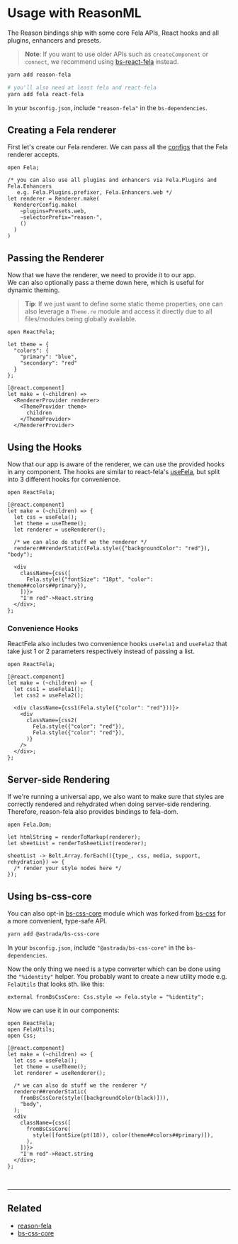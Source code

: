 # Usage with ReasonML

The Reason bindings ship with some core Fela APIs, React hooks and all plugins, enhancers and presets.

> **Note**: If you want to use older APIs such as `createComponent` or `connect`, we recommend using [bs-react-fela](https://github.com/astrada/bs-react-fela) instead.

```bash
yarn add reason-fela

# you'll also need at least fela and react-fela
yarn add fela react-fela
```

In your `bsconfig.json`, include `"reason-fela"` in the `bs-dependencies`.

## Creating a Fela renderer

First let's create our Fela renderer. We can pass all the [configs](http://fela.js.org/docs/advanced/RendererConfiguration.html) that the Fela renderer accepts.

```reason name=FelaRenderer.re
open Fela;

/* you can also use all plugins and enhancers via Fela.Plugins and Fela.Enhancers
   e.g. Fela.Plugins.prefixer, Fela.Enhancers.web */
let renderer = Renderer.make(
  RendererConfig.make(
    ~plugins=Presets.web,
    ~selectorPrefix="reason-",
    ()
  )
)
```

## Passing the Renderer

Now that we have the renderer, we need to provide it to our app.<br />
We can also optionally pass a theme down here, which is useful for dynamic theming.<br />

> **Tip**: If we just want to define some static theme properties, one can also leverage a `Theme.re` module and access it directly due to all files/modules being globally available.

```reason name=App.re
open ReactFela;

let theme = {
  "colors": {
    "primary": "blue",
    "secondary": "red"
  }
};

[@react.component]
let make = (~children) =>
  <RendererProvider renderer>
    <ThemeProvider theme>
      children
    </ThemeProvider>
  </RendererProvider>
```

## Using the Hooks

Now that our app is aware of the renderer, we can use the provided hooks in any component. The hooks are similar to react-fela's [useFela](http://fela.js.org/docs/api/bindings/useFela.html), but split into 3 different hooks for convenience.

```reason name=RedText.re
open ReactFela;

[@react.component]
let make = (~children) => {
  let css = useFela();
  let theme = useTheme();
  let renderer = useRenderer();

  /* we can also do stuff we the renderer */
  renderer##renderStatic(Fela.style({"backgroundColor": "red"}), "body");

  <div
    className={css([
      Fela.style({"fontSize": "18pt", "color": theme##colors##primary}),
    ])}>
    "I'm red"->React.string
  </div>;
};
```

### Convenience Hooks

ReactFela also includes two convenience hooks `useFela1` and `useFela2` that take just 1 or 2 parameters respectively instead of passing a list.

```reason
open ReactFela;

[@react.component]
let make = (~children) => {
  let css1 = useFela1();
  let css2 = useFela2();

  <div className={css1(Fela.style({"color": "red"}))}>
    <div
      className={css2(
        Fela.style({"color": "red"}),
        Fela.style({"color": "red"}),
      )}
    />
  </div>;
};
```

## Server-side Rendering

If we're running a universal app, we also want to make sure that styles are correctly rendered and rehydrated when doing server-side rendering.<br />
Therefore, reason-fela also provides bindings to fela-dom.

```reason name=Server.re
open Fela.Dom;

let htmlString = renderToMarkup(renderer);
let sheetList = renderToSheetList(renderer);

sheetList -> Belt.Array.forEach(({type_, css, media, support, rehydration}) => {
  /* render your style nodes here */
});
```

## Using bs-css-core

You can also opt-in [bs-css-core](https://github.com/astrada/bs-css-core) module which was forked from [bs-css](https://github.com/SentiaAnalytics/bs-css) for a more convenient, type-safe API.

```bash
yarn add @astrada/bs-css-core
```

In your `bsconfig.json`, include `"@astrada/bs-css-core"` in the `bs-dependencies`.

Now the only thing we need is a type converter which can be done using the `"%identity"` helper. You probably want to create a new utility mode e.g. `FelaUtils` that looks sth. like this:

```reason
external fromBsCssCore: Css.style => Fela.style = "%identity";
```

Now we can use it in our components:

```reason name=RedText.re
open ReactFela;
open FelaUtils;
open Css;

[@react.component]
let make = (~children) => {
  let css = useFela();
  let theme = useTheme();
  let renderer = useRenderer();

  /* we can also do stuff we the renderer */
  renderer##renderStatic(
    fromBsCssCore(style([backgroundColor(black)])),
    "body",
  );
  <div
    className={css([
      fromBsCssCore(
        style([fontSize(pt(18)), color(theme##colors##primary)]),
      ),
    ])}>
    "I'm red"->React.string
  </div>;
};
```

<br />

---

## Related

- [reason-fela]()
- [bs-css-core]()
